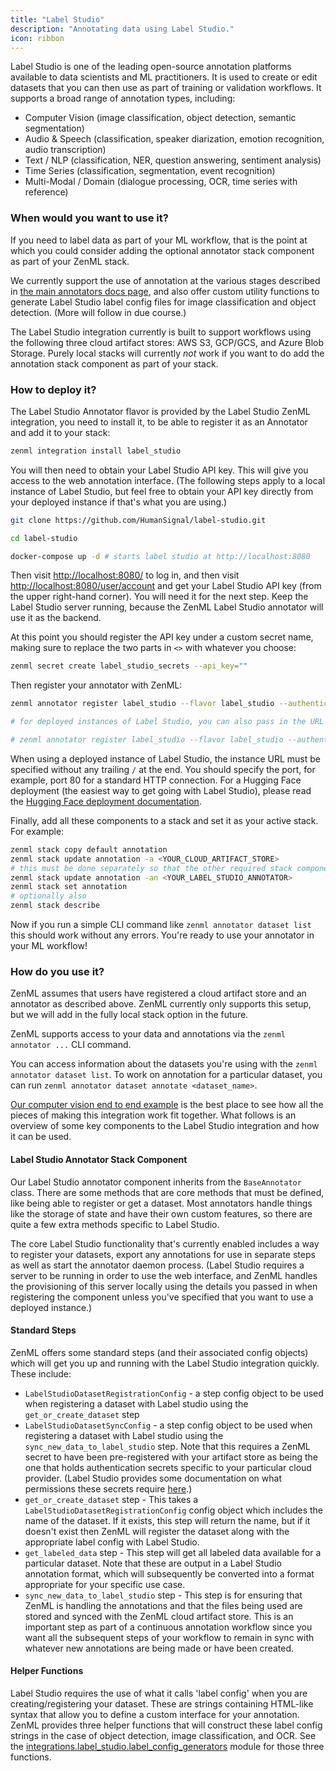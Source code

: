 ```yaml
---
title: "Label Studio"
description: "Annotating data using Label Studio."
icon: ribbon
---
```


Label Studio is one of the leading open-source annotation platforms available to data scientists and ML practitioners. It is used to create or edit datasets that you can then use as part of training or validation workflows. It supports a broad range of annotation types, including:

* Computer Vision (image classification, object detection, semantic segmentation)
* Audio & Speech (classification, speaker diarization, emotion recognition, audio transcription)
* Text / NLP (classification, NER, question answering, sentiment analysis)
* Time Series (classification, segmentation, event recognition)
* Multi-Modal / Domain (dialogue processing, OCR, time series with reference)

### When would you want to use it?

If you need to label data as part of your ML workflow, that is the point at which you could consider adding the optional annotator stack component as part of your ZenML stack.

We currently support the use of annotation at the various stages described in [the main annotators docs page](/v/0.66.0/stack-components/annotators), and also offer custom utility functions to generate Label Studio label config files for image classification and object detection. (More will follow in due course.)

The Label Studio integration currently is built to support workflows using the following three cloud artifact stores: AWS S3, GCP/GCS, and Azure Blob Storage. Purely local stacks will currently _not_ work if you want to do add the annotation stack component as part of your stack.

### How to deploy it?

The Label Studio Annotator flavor is provided by the Label Studio ZenML integration, you need to install it, to be able to register it as an Annotator and add it to your stack:

```bash
zenml integration install label_studio
```

You will then need to obtain your Label Studio API key. This will give you access to the web annotation interface. (The following steps apply to a local instance of Label Studio, but feel free to obtain your API key directly from your deployed instance if that's what you are using.)

```bash
git clone https://github.com/HumanSignal/label-studio.git

cd label-studio

docker-compose up -d # starts label studio at http://localhost:8080
```

Then visit [http://localhost:8080/](http://localhost:8080/) to log in, and then visit [http://localhost:8080/user/account](http://localhost:8080/user/account) and get your Label Studio API key (from the upper right-hand corner). You will need it for the next step. Keep the Label Studio server running, because the ZenML Label Studio annotator will use it as the backend.

At this point you should register the API key under a custom secret name, making sure to replace the two parts in `<>` with whatever you choose:

```bash
zenml secret create label_studio_secrets --api_key=""
```
Then register your annotator with ZenML:

```bash
zenml annotator register label_studio --flavor label_studio --authentication_secret="label_studio_secrets" --port=8080

# for deployed instances of Label Studio, you can also pass in the URL as follows, for example:

# zenml annotator register label_studio --flavor label_studio --authentication_secret="" --instance_url="" --port=80
```

When using a deployed instance of Label Studio, the instance URL must be specified without any trailing `/` at the end. You should specify the port, for example, port 80 for a standard HTTP connection. For a Hugging Face deployment (the easiest way to get going with Label Studio), please read the [Hugging Face deployment documentation](https://huggingface.co/docs/hub/spaces-sdks-docker-label-studio).

Finally, add all these components to a stack and set it as your active stack. For example:

```bash
zenml stack copy default annotation
zenml stack update annotation -a <YOUR_CLOUD_ARTIFACT_STORE>
# this must be done separately so that the other required stack components are first registered
zenml stack update annotation -an <YOUR_LABEL_STUDIO_ANNOTATOR>
zenml stack set annotation
# optionally also
zenml stack describe
```

Now if you run a simple CLI command like `zenml annotator dataset list` this should work without any errors. You're ready to use your annotator in your ML workflow!

### How do you use it?

ZenML assumes that users have registered a cloud artifact store and an annotator as described above. ZenML currently only supports this setup, but we will add in the fully local stack option in the future.

ZenML supports access to your data and annotations via the `zenml annotator ...` CLI command.

You can access information about the datasets you're using with the `zenml annotator dataset list`. To work on annotation for a particular dataset, you can run `zenml annotator dataset annotate <dataset_name>`.

[Our computer vision end to end example](https://github.com/zenml-io/zenml-projects/tree/main/end-to-end-computer-vision) is the best place to see how all the pieces of making this integration work fit together. What follows is an overview of some key components to the Label Studio integration and how it can be used.

#### Label Studio Annotator Stack Component

Our Label Studio annotator component inherits from the `BaseAnnotator` class. There are some methods that are core methods that must be defined, like being able to register or get a dataset. Most annotators handle things like the storage of state and have their own custom features, so there are quite a few extra methods specific to Label Studio.

The core Label Studio functionality that's currently enabled includes a way to register your datasets, export any annotations for use in separate steps as well as start the annotator daemon process. (Label Studio requires a server to be running in order to use the web interface, and ZenML handles the provisioning of this server locally using the details you passed in when registering the component unless you've specified that you want to use a deployed instance.)

#### Standard Steps

ZenML offers some standard steps (and their associated config objects) which will get you up and running with the Label Studio integration quickly. These include:

* `LabelStudioDatasetRegistrationConfig` \- a step config object to be used when registering a dataset with Label studio using the `get_or_create_dataset` step
* `LabelStudioDatasetSyncConfig` \- a step config object to be used when registering a dataset with Label studio using the `sync_new_data_to_label_studio` step. Note that this requires a ZenML secret to have been pre-registered with your artifact store as being the one that holds authentication secrets specific to your particular cloud provider. (Label Studio provides some documentation on what permissions these secrets require [here](https://labelstud.io/guide/tasks.html).)
* `get_or_create_dataset` step - This takes a `LabelStudioDatasetRegistrationConfig` config object which includes the name of the dataset. If it exists, this step will return the name, but if it doesn't exist then ZenML will register the dataset along with the appropriate label config with Label Studio.
* `get_labeled_data` step - This step will get all labeled data available for a particular dataset. Note that these are output in a Label Studio annotation format, which will subsequently be converted into a format appropriate for your specific use case.
* `sync_new_data_to_label_studio` step - This step is for ensuring that ZenML is handling the annotations and that the files being used are stored and synced with the ZenML cloud artifact store. This is an important step as part of a continuous annotation workflow since you want all the subsequent steps of your workflow to remain in sync with whatever new annotations are being made or have been created.

#### Helper Functions

Label Studio requires the use of what it calls 'label config' when you are creating/registering your dataset. These are strings containing HTML-like syntax that allow you to define a custom interface for your annotation. ZenML provides three helper functions that will construct these label config strings in the case of object detection, image classification, and OCR. See the [integrations.label\_studio.label\_config\_generators](https://github.com/zenml-io/zenml/blob/main/src/zenml/integrations/label%5Fstudio/label%5Fconfig%5Fgenerators/label%5Fconfig%5Fgenerators.py) module for those three functions.

